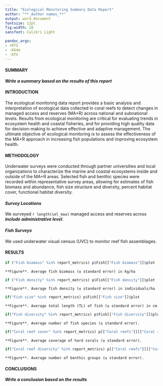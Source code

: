 ```yaml
---
title: "Ecological Monitoring Summary Data Report"
author: "**_Author names_**"
output: word_document
fontsize: 12pt
fig.width: 10
sansfont: Calibri Light

pandoc_args:
- +RTS
- -K64m
- -RTS
---
```


#### SUMMARY

**_Write a summary based on the results of this report_**
 
\newpage

#### INTRODUCTION

The ecological monitoring data report provides a basic analysis and interpretation of ecological data collected in coral reefs to detect changes in managed access and reserves (MA+R) across national and subnational levels. Results from ecological monitoring are critical for evaluating trends in ecosystem health and coastal fisheries, and for providing high quality data for decision-making to achieve effective and adaptive management. The ultimate objective of ecological monitoring is to assess the effectiveness of the MA+R approach in increasing fish populations and improving ecosystem health.

#### METHODOLOGY

Underwater surveys were conducted through partner universities and local organizations to characterize the marine and coastal ecosystems inside and outside of the MA+R areas. Selected fish and benthic species were recorded within representative survey areas, allowing for estimates of fish biomass and abundance, fish size structure and diversity, percent habitat cover, functional habitat diversity.

#### *Survey Locations*

We surveyed `r length(sel_maa)` managed access and reserves across **_include administrative level_**.

#### *Fish Surveys*
    
We used underwater visual census (UVC) to monitor reef fish assemblages. 

#### RESULTS

```r
if ("Fish biomass" %in% report_metrics) p$Fish[["Fish biomass"]]$plot
```

```asis
**Figure**. Average fish biomass (± standard error) in kg/ha
```


```r
if ("Fish density" %in% report_metrics) p$Fish[["Fish density"]]$plot
```

```asis
**Figure**. Average fish density (± standard error) in individuals/ha
```


```r
if("Fish size" %in% report_metrics) p$Fish[["Fish size"]]$plot
```

```asis
**Figure**. Average total length (TL) of fish (± standard error) in cm
```


```r
if("Fish diversity" %in% report_metrics) p$Fish[["Fish diversity"]]$plot
```

```asis
**Figure**. Average number of fish species (± standard error).
```


```r
if("Coral reef cover" %in% report_metrics) p[["Coral reefs"]][["Coral reef cover"]]$plot
```

```asis
**Figure**. Average coverage of hard corals (± standard error).
```


```r
if("Coral reef diversity" %in% report_metrics) p[["Coral reefs"]][["Coral reef cover"]]$plot
```

```asis
**Figure**. Average number of benthic groups (± standard error).
```

#### CONCLUSIONS

**_Write a conclusion based on the results_**